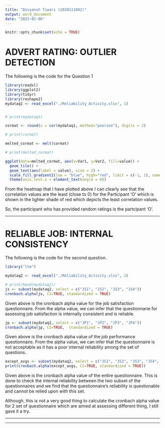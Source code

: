 ---
title: "Divyansh Tiwari (2020111002)"
output: word_document
date: "2023-02-06"
---

```{r setup, include=FALSE}
knitr::opts_chunk$set(echo = TRUE)
```

# ADVERT RATING: OUTLIER DETECTION

The following is the code for the Question 1

```{r}
library(readxl)
library(ggplot2)
library(tidyr)
library(reshape2)
mydataq1 <- read_excel("./Reliability_Activity.xlsx", 1)


# print(mydataq1)

cormat <- round(x = cor(mydataq1, method="pearson"), digits = 2)

# print(cormat)

melted_cormat <- melt(cormat)

# print(melted_cormat)

ggplot(data=melted_cormat, aes(x=Var1, y=Var2, fill=value)) +
  geom_tile() +
  geom_text(aes(label = value), size = 2) +
  scale_fill_gradient2(low = "blue", high="red", limit = c(-1, 1), name="Pearson Correlation") + 
  theme(axis.text.x = element_text(angle = 0))

```

From the heatmap that I have plotted above I can clearly see that the correlation values are the least (close to 0) for the Participant 'O' which is shown in the lighter shade of red which depicts the least correlation values.

So, the participant who has provided random ratings is the partcipant 'O'.

___


# RELIABLE JOB: INTERNAL CONSISTENCY

The following is the code for the second question.

```{r}

library("ltm")

mydataq2 <- read_excel("./Reliability_Activity.xlsx", 2)

# print(head(mydataq2))
js <- subset(mydataq2, select = c("JS1", "JS2", "JS3", "JS4"))
cronbach.alpha(js, CI=TRUE, standardized = TRUE)


```
Given above is the cronbach alpha value for the job satisfaction questionnaire. From the alpha value, we can infer that the questionnarie for assessing job satisfaction is internally consistent and is reliable.


```{r}

jp <- subset(mydataq2, select = c("JP1", "JP2", "JP3", "JP4"))
cronbach.alpha(jp, CI=TRUE,  standardized = TRUE)

```

Given above is the cronbach alpha value of the job performance questionnaire. From the alpha value, we can infer that the questionnaire is not acceptable as it has a poor internal reliability among the set of questions.


```{r}

except_avgs <- subset(mydataq2, select = c("JS1", "JS2", "JS3", "JS4", "JP1", "JP2", "JP3", "JP4"))
print(cronbach.alpha(except_avgs, CI=TRUE, standardized = TRUE))

```

Given above is the cronbach alpha value of the entire questionnaire. This is done to check the internal reliability between the two subset of the questionnaires and we find that the questionnaire's reliability is questionable and cannot be relied upon with this set.

Although, this is not a very good thing to calculate the cronbach alpha value for 2 set of questionnaire which are aimed at assessing different thing, I still gave it a try.

___

___


